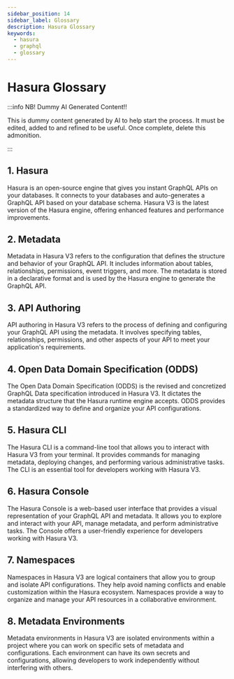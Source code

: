 ```yaml
---
sidebar_position: 14
sidebar_label: Glossary
description: Hasura Glossary
keywords:
  - hasura
  - graphql
  - glossary
---
```


# Hasura Glossary

:::info NB! Dummy AI Generated Content!!

This is dummy content generated by AI to help start the process. It must be edited, added to and refined to be useful.
Once complete, delete this admonition.

:::

## 1. Hasura
Hasura is an open-source engine that gives you instant GraphQL APIs on your databases. It connects to your databases and auto-generates a GraphQL API based on your database schema. Hasura V3 is the latest version of the Hasura engine, offering enhanced features and performance improvements.

## 2. Metadata
Metadata in Hasura V3 refers to the configuration that defines the structure and behavior of your GraphQL API. It includes information about tables, relationships, permissions, event triggers, and more. The metadata is stored in a declarative format and is used by the Hasura engine to generate the GraphQL API.

## 3. API Authoring
API authoring in Hasura V3 refers to the process of defining and configuring your GraphQL API using the metadata. It involves specifying tables, relationships, permissions, and other aspects of your API to meet your application's requirements.

## 4. Open Data Domain Specification (ODDS)
The Open Data Domain Specification (ODDS) is the revised and concretized GraphQL Data specification introduced in Hasura V3. It dictates the metadata structure that the Hasura runtime engine accepts. ODDS provides a standardized way to define and organize your API configurations.

## 5. Hasura CLI
The Hasura CLI is a command-line tool that allows you to interact with Hasura V3 from your terminal. It provides commands for managing metadata, deploying changes, and performing various administrative tasks. The CLI is an essential tool for developers working with Hasura V3.

## 6. Hasura Console
The Hasura Console is a web-based user interface that provides a visual representation of your GraphQL API and metadata. It allows you to explore and interact with your API, manage metadata, and perform administrative tasks. The Console offers a user-friendly experience for developers working with Hasura V3.

## 7. Namespaces
Namespaces in Hasura V3 are logical containers that allow you to group and isolate API configurations. They help avoid naming conflicts and enable customization within the Hasura ecosystem. Namespaces provide a way to organize and manage your API resources in a collaborative environment.

## 8. Metadata Environments
Metadata environments in Hasura V3 are isolated environments within a project where you can work on specific sets of metadata and configurations. Each environment can have its own secrets and configurations, allowing developers to work independently without interfering with others.